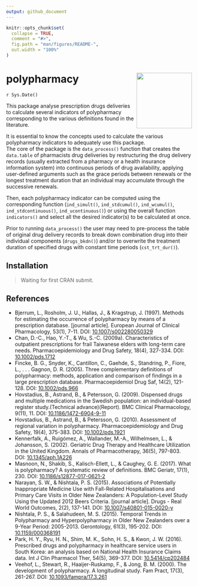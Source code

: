 ---
output: github_document
---

```{r, include = FALSE}
knitr::opts_chunk$set(
  collapse = TRUE,
  comment = "#>",
  fig.path = "man/figures/README-",
  out.width = "100%"
)
```

# polypharmacy <img src="man/figures/sticker/stiker2.png" width = "150" align="right" />

`r Sys.Date()`

This package analyse prescription drugs deliveries to calculate several indicators of polypharmacy corresponding to the various definitions found in the literature.

It is essential to know the concepts used to calculate the various polypharmacy indicators to adequately use this package.  
The core of the package is the `data_process()` function that creates the `data.table` of pharmacists drug deliveries by restructuring the drug delivery records (usually extracted from a pharmacy or a health insurance information system) into continuous periods of drug availability, applying user-defined arguments such as the grace periods between renewals or the longest treatment duration that an individual may accumulate through the successive renewals.

Then, each polypharmacy indicator can be computed using the corresponding function (`ind_simult()`, `ind_stdcumul()`, `ind_wcumul()`, `ind_stdcontinuous()`, `ind_ucontinuous()`) or using the overall function `indicators()` and select all the desired indicator(s) to be calculated at once.

Prior to running `data_process()` the user may need to pre-process the table of original drug delivery records to break down combination drug into their individual components (`drugs_bkdn()`) and/or to overwrite the treatment duration of specified drugs with constant time periods (`cst_trt_dur()`).


## Installation

> Waiting for first CRAN submit.

## References

* Bjerrum, L., Rosholm, J. U., Hallas, J., & Kragstrup, J. (1997). Methods for estimating the occurrence of polypharmacy by means of a prescription database. [journal article]. European Journal of Clinical Pharmacology, 53(1), 7-11. DOI: [10.1007/s002280050329](https://link.springer.com/article/10.1007/s002280050329)
* Chan, D.-C., Hao, Y.-T., & Wu, S.-C. (2009a). Characteristics of outpatient prescriptions for frail Taiwanese elders with long-term care needs. Pharmacoepidemiology and Drug Safety, 18(4), 327-334. DOI: [10.1002/pds.1712](https://onlinelibrary.wiley.com/doi/abs/10.1002/pds.1712)
* Fincke, B. G., Snyder, K., Cantillon, C., Gaehde, S., Standring, P., Fiore, L., . . . Gagnon, D. R. (2005). Three complementary definitions of polypharmacy: methods, application and comparison of findings in a large prescription database. Pharmacoepidemiol Drug Saf, 14(2), 121-128. DOI: [10.1002/pds.966](https://onlinelibrary.wiley.com/doi/abs/10.1002/pds.966)
* Hovstadius, B., Astrand, B., & Petersson, G. (2009). Dispensed drugs and multiple medications in the Swedish population: an individual-based register study.(Technical advance)(Report). BMC Clinical Pharmacology, 9(11), 11. DOI: [10.1186/1472-6904-9-11](https://link.springer.com/article/10.1186%2F1472-6904-9-11)
* Hovstadius, B., Astrand, B., & Petersson, G. (2010). Assessment of regional variation in polypharmacy. Pharmacoepidemiology and Drug Safety, 19(4), 375-383. DOI: [10.1002/pds.1921](https://onlinelibrary.wiley.com/doi/abs/10.1002/pds.1921)
* Kennerfalk, A., Ruigómez, A., Wallander, M.-A., Wilhelmsen, L., & Johansson, S. (2002). Geriatric Drug Therapy and Healthcare Utilization in the United Kingdom. Annals of Pharmacotherapy, 36(5), 797-803. DOI: [10.1345/aph.1A226](https://journals.sagepub.com/doi/10.1345/aph.1A226)
* Masnoon, N., Shakib, S., Kalisch-Ellett, L., & Caughey, G. E. (2017). What is polypharmacy? A systematic review of definitions. BMC Geriatr, 17(1), 230. DOI: [10.1186/s12877-017-0621-2](https://bmcgeriatr.biomedcentral.com/articles/10.1186/s12877-017-0621-2)
* Narayan, S. W., & Nishtala, P. S. (2015). Associations of Potentially Inappropriate Medicine Use with Fall-Related Hospitalisations and Primary Care Visits in Older New Zealanders: A Population-Level Study Using the Updated 2012 Beers Criteria. [journal article]. Drugs - Real World Outcomes, 2(2), 137-141. DOI: [10.1007/s40801-015-0020-y](https://link.springer.com/article/10.1007%2Fs40801-015-0020-y)
* Nishtala, P. S., & Salahudeen, M. S. (2015). Temporal Trends in Polypharmacy and Hyperpolypharmacy in Older New Zealanders over a 9-Year Period: 2005-2013. Gerontology, 61(3), 195-202. DOI: [10.1159/000368191](https://www.karger.com/Article/Abstract/368191)
* Park, H. Y., Ryu, H. N., Shim, M. K., Sohn, H. S., & Kwon, J. W. (2016). Prescribed drugs and polypharmacy in healthcare service users in South Korea: an analysis based on National Health Insurance Claims data. Int J Clin Pharmacol Ther, 54(5), 369-377. DOI: [10.5414/cp202484](https://www.dustri.com/article_response_page.html?artId=14225&doi=10.5414/CP202484&L=0)
* Veehof, L., Stewart, R., Haaijer-Ruskamp, F., & Jong, B. M. (2000). The development of polypharmacy. A longitudinal study. Fam Pract, 17(3), 261-267. DOI: [10.1093/fampra/17.3.261](https://academic.oup.com/fampra/article/17/3/261/514657)






























